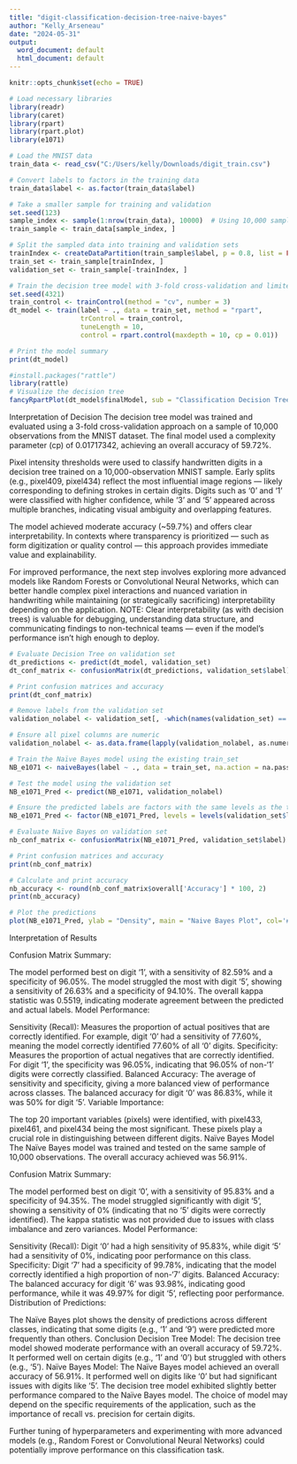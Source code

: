 ```yaml
---
title: "digit-classification-decision-tree-naive-bayes"
author: "Kelly_Arseneau"
date: "2024-05-31"
output:
  word_document: default
  html_document: default
---
```


```r
knitr::opts_chunk$set(echo = TRUE)
```

```r
# Load necessary libraries
library(readr)
library(caret)
library(rpart)
library(rpart.plot)
library(e1071)


```
```r
# Load the MNIST data
train_data <- read_csv("C:/Users/kelly/Downloads/digit_train.csv")


```
```r
# Convert labels to factors in the training data
train_data$label <- as.factor(train_data$label)

# Take a smaller sample for training and validation
set.seed(123)
sample_index <- sample(1:nrow(train_data), 10000)  # Using 10,000 samples for quicker training
train_sample <- train_data[sample_index, ]

# Split the sampled data into training and validation sets
trainIndex <- createDataPartition(train_sample$label, p = 0.8, list = FALSE)
train_set <- train_sample[trainIndex, ]
validation_set <- train_sample[-trainIndex, ]
```

```r
# Train the decision tree model with 3-fold cross-validation and limited depth
set.seed(4321)
train_control <- trainControl(method = "cv", number = 3)
dt_model <- train(label ~ ., data = train_set, method = "rpart", 
                  trControl = train_control, 
                  tuneLength = 10,
                  control = rpart.control(maxdepth = 10, cp = 0.01))

# Print the model summary
print(dt_model)
```


```r
#install.packages("rattle")
library(rattle)
# Visualize the decision tree
fancyRpartPlot(dt_model$finalModel, sub = "Classification Decision Tree - MNIST training data (Sample)")

```
Interpretation of Decision
The decision tree model was trained and evaluated using a 3-fold cross-validation approach on a sample of 10,000 observations from the MNIST dataset. The final model used a complexity parameter (cp) of 0.01717342, achieving an overall accuracy of 59.72%.

Pixel intensity thresholds were used to classify handwritten digits in a decision tree trained on a 10,000-observation MNIST sample. Early splits (e.g., pixel409, pixel434) reflect the most influential image regions — likely corresponding to defining strokes in certain digits. Digits such as '0' and '1' were classified with higher confidence, while '3' and '5' appeared across multiple branches, indicating visual ambiguity and overlapping features.

The model achieved moderate accuracy (~59.7%) and offers clear interpretability. In contexts where transparency is prioritized — such as form digitization or quality control — this approach provides immediate value and explainability.

For improved performance, the next step involves exploring more advanced models like Random Forests or Convolutional Neural Networks, which can better handle complex pixel interactions and nuanced variation in handwriting while maintaining (or strategically sacrificing) interpretability depending on the application. NOTE: Clear interpretability (as with decision trees) is valuable for debugging, understanding data structure, and communicating findings to non-technical teams — even if the model’s performance isn't high enough to deploy.
```r
# Evaluate Decision Tree on validation set
dt_predictions <- predict(dt_model, validation_set)
dt_conf_matrix <- confusionMatrix(dt_predictions, validation_set$label)

# Print confusion matrices and accuracy
print(dt_conf_matrix)
```

```r
# Remove labels from the validation set
validation_nolabel <- validation_set[, -which(names(validation_set) == "label")]

# Ensure all pixel columns are numeric
validation_nolabel <- as.data.frame(lapply(validation_nolabel, as.numeric))

# Train the Naïve Bayes model using the existing train_set
NB_e1071 <- naiveBayes(label ~ ., data = train_set, na.action = na.pass)

# Test the model using the validation set
NB_e1071_Pred <- predict(NB_e1071, validation_nolabel)

# Ensure the predicted labels are factors with the same levels as the true labels
NB_e1071_Pred <- factor(NB_e1071_Pred, levels = levels(validation_set$label))

# Evaluate Naïve Bayes on validation set
nb_conf_matrix <- confusionMatrix(NB_e1071_Pred, validation_set$label)

# Print confusion matrices and accuracy
print(nb_conf_matrix)

# Calculate and print accuracy
nb_accuracy <- round(nb_conf_matrix$overall['Accuracy'] * 100, 2)
print(nb_accuracy)

# Plot the predictions
plot(NB_e1071_Pred, ylab = "Density", main = "Naive Bayes Plot", col='#F76900')

```
Interpretation of Results

Confusion Matrix Summary:

The model performed best on digit '1', with a sensitivity of 82.59% and a specificity of 96.05%.
The model struggled the most with digit '5', showing a sensitivity of 26.63% and a specificity of 94.10%.
The overall kappa statistic was 0.5519, indicating moderate agreement between the predicted and actual labels.
Model Performance:

Sensitivity (Recall): Measures the proportion of actual positives that are correctly identified. For example, digit '0' had a sensitivity of 77.60%, meaning the model correctly identified 77.60% of all '0' digits.
Specificity: Measures the proportion of actual negatives that are correctly identified. For digit '1', the specificity was 96.05%, indicating that 96.05% of non-'1' digits were correctly classified.
Balanced Accuracy: The average of sensitivity and specificity, giving a more balanced view of performance across classes. The balanced accuracy for digit '0' was 86.83%, while it was 50% for digit '5'.
Variable Importance:

The top 20 important variables (pixels) were identified, with pixel433, pixel461, and pixel434 being the most significant. These pixels play a crucial role in distinguishing between different digits.
Naïve Bayes Model
The Naïve Bayes model was trained and tested on the same sample of 10,000 observations. The overall accuracy achieved was 56.91%.

Confusion Matrix Summary:

The model performed best on digit '0', with a sensitivity of 95.83% and a specificity of 94.35%.
The model struggled significantly with digit '5', showing a sensitivity of 0% (indicating that no '5' digits were correctly identified).
The kappa statistic was not provided due to issues with class imbalance and zero variances.
Model Performance:

Sensitivity (Recall): Digit '0' had a high sensitivity of 95.83%, while digit '5' had a sensitivity of 0%, indicating poor performance on this class.
Specificity: Digit '7' had a specificity of 99.78%, indicating that the model correctly identified a high proportion of non-'7' digits.
Balanced Accuracy: The balanced accuracy for digit '6' was 93.98%, indicating good performance, while it was 49.97% for digit '5', reflecting poor performance.
Distribution of Predictions:

The Naïve Bayes plot shows the density of predictions across different classes, indicating that some digits (e.g., '1' and '9') were predicted more frequently than others.
Conclusion
Decision Tree Model: The decision tree model showed moderate performance with an overall accuracy of 59.72%. It performed well on certain digits (e.g., '1' and '0') but struggled with others (e.g., '5').
Naïve Bayes Model: The Naïve Bayes model achieved an overall accuracy of 56.91%. It performed well on digits like '0' but had significant issues with digits like '5'.
The decision tree model exhibited slightly better performance compared to the Naïve Bayes model. The choice of model may depend on the specific requirements of the application, such as the importance of recall vs. precision for certain digits.

Further tuning of hyperparameters and experimenting with more advanced models (e.g., Random Forest or Convolutional Neural Networks) could potentially improve performance on this classification task.

```r

```

